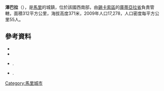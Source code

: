 '''澤巴拉'''（{{lang-fr|Zébala}}），是[[馬里|馬里]]的城鎮，位於該國西南部，由[[錫卡索區|錫卡索區]]的[[庫蒂亞拉省|庫蒂亞拉省]]負責管轄，面積312平方公里，海拔高度371米，2009年人口17,278，人口密度每平方公里55人。

==參考資料==
*{{citation | contribution= Common and Fundamental Operational Datasets Registry: Mali | publisher= United Nations Office for the Coordination of Humanitarian Affairs | url= http://cod.humanitarianresponse.info/country-region/mali | access-date= 2015-07-26 | title= 存档副本 | archive-url= https://web.archive.org/web/20121214211137/http://cod.humanitarianresponse.info/country-region/Mali | archive-date= 2012-12-14 | dead-url= yes }}
*{{citation | url=http://instat.gov.ml/documentation/sikasso.pdf | publisher=République de Mali: Institut National de la Statistique | title=Resultats RGPH 2009 (Région de Sikasso) | language=fr | archiveurl=https://www.webcitation.org/6AnYveESp?url=http://instat.gov.ml/documentation/sikasso.pdf | archivedate=2012年9月19日 | deadurl=no }}
*{{citation | title=Communes de la Région de Sikasso | publisher=Ministère de l’administration territoriale et des collectivités locales, République du Mali | url=http://www.matcl.gov.ml/pdf/ComRegSikasso.pdf | language=fr | archiveurl=https://www.webcitation.org/6AnZ7FgpR?url=http://www.matcl.gov.ml/pdf/ComRegSikasso.pdf | archivedate=2012年9月19日 | deadurl=yes }}.
*{{citation | title=Plan de Sécurité Alimentaire Commune Rurale de Zébala 2006-2008 | publisher=Commissariat à la Sécurité Alimentaire, République du Mali, USAID-Mali | year=2006 | url=http://fsg.afre.msu.edu/mali_fd_strtgy/plans/sikasso/koutiala/psa_zebala.pdf | language=fr | ref=none | access-date=2015-07-26 | archive-url=https://web.archive.org/web/20160305034505/http://fsg.afre.msu.edu/mali_fd_strtgy/plans/sikasso/koutiala/psa_zebala.pdf | archive-date=2016-03-05 | dead-url=yes }}.

{{Coord|12|18|36|N|5|9|25|W|display=title}}

{{錫卡索區}}

[[Category:馬里城市|Category:馬里城市]]


{{Mali-geo-stub}}